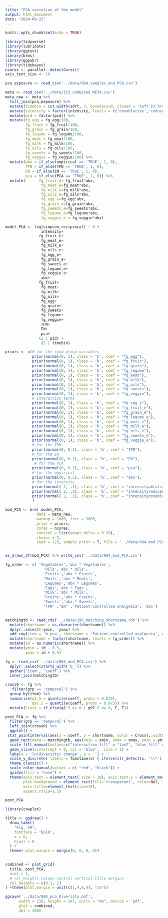 ```yaml
---
title: "PCA variation of the model"
output: html_document
date: "2024-09-22"
---
```


```r
knitr::opts_chunk$set(echo = TRUE)
```

```r
library(tidyverse)
library(lubridate)
library(ggtext)
library(brms)   
library(ggpubr)
library(tidybayes)
ncores <- parallel::detectCores()
axis_text_size <- 10
```

```r
pca_exposure <- read_csv('../data/084_samples_and_PCA.csv')

meta <- read_csv('../data/153_combined_META.csv')
meta_new <- meta %>% 
  full_join(pca_exposure) %>% 
  mutate(timebin = cut_width(sdrt, 7, boundary=0, closed = 'left')) %>% 
  mutate(intensity = factor(intensity, levels = c('nonablative','reduced','ablative'))) %>% 
  mutate(pid = factor(pid)) %>% 
  mutate(fg_egg = fg_egg/100,
         fg_fruit = fg_fruit/100,
         fg_grain = fg_grain/100,
         fg_legume = fg_legume/100,
         fg_meat = fg_meat/100,
         fg_milk = fg_milk/100,
         fg_oils = fg_oils/100,
         fg_sweets = fg_sweets/100,
         fg_veggie = fg_veggie/100) %>%    
  mutate(abx = if_else(empirical == 'TRUE', 1, 0),
         TPN = if_else(TPN == 'TRUE', 1, 0),
         EN = if_else(EN == 'TRUE', 1, 0),
         pca = if_else(PCA == 'TRUE', 1, 0)) %>% 
  mutate(      fg_fruit_e= fg_fruit*abx,
                fg_meat_e=fg_meat*abx,
                fg_milk_e=fg_milk*abx,
                fg_oils_e=fg_oils*abx,
                fg_egg_e=fg_egg*abx,
                fg_grain_e=fg_grain*abx,
                fg_sweets_e=fg_sweets*abx,
                fg_legume_e=fg_legume*abx,
                fg_veggie_e = fg_veggie*abx)
```

```r
model_PCA <- log(simpson_reciprocal) ~ 0 +
                intensity+
               fg_fruit_e+
                fg_meat_e+
                fg_milk_e+
                fg_oils_e+
                fg_egg_e+
                fg_grain_e+
                fg_sweets_e+
                fg_legume_e+
                fg_veggie_e+
                abx+
               fg_fruit+
                fg_meat+
                fg_milk+
                fg_oils+
                fg_egg+
                fg_grain+
                fg_sweets+
                fg_legume+
                fg_veggie+
                TPN+
                EN+
                pca+
               (1 | pid) +
                (1 | timebin)

priors <- c(# for the food group variables
            prior(normal(0, 1), class = 'b', coef = "fg_egg"),
            prior(normal(0, 1), class = 'b', coef = "fg_fruit"),
            prior(normal(0, 1), class = 'b', coef = "fg_grain"),
            prior(normal(0, 1), class = 'b', coef = "fg_legume"),
            prior(normal(0, 1), class = 'b', coef = "fg_meat"),
            prior(normal(0, 1), class = 'b', coef = "fg_milk"),
            prior(normal(0, 1), class = 'b', coef = "fg_oils"),
            prior(normal(0, 1), class = 'b', coef = "fg_sweets"),
            prior(normal(0, 1), class = 'b', coef = "fg_veggie"),
            # interaction terms
            prior(normal(0, 1), class = 'b', coef = "fg_egg_e"),
            prior(normal(0, 1), class = 'b', coef = "fg_fruit_e"),
            prior(normal(0, 1), class = 'b', coef = "fg_grain_e"),
            prior(normal(0, 1), class = 'b', coef = "fg_legume_e"),
            prior(normal(0, 1), class = 'b', coef = "fg_meat_e"),
            prior(normal(0, 1), class = 'b', coef = "fg_milk_e"),
            prior(normal(0, 1), class = 'b', coef = "fg_oils_e"),
            prior(normal(0, 1), class = 'b', coef = "fg_sweets_e"),
            prior(normal(0, 1), class = 'b', coef = "fg_veggie_e"),
            # for the TPN
            prior(normal(0, 0.1), class = 'b', coef = "TPN"),
            # for the EN
            prior(normal(0, 0.1), class = 'b', coef = "EN"),
             # for the PCA
            prior(normal(0, 0.1), class = 'b', coef = "pca"),
            # for the empirical
            prior(normal(0, 0.5), class = 'b', coef = "abx"),
            # for the intensity
            prior(normal( 2, .1), class = 'b', coef = "intensityablative"),
            prior(normal( 2, .1), class = 'b', coef = "intensityreduced"),
            prior(normal( 2, .1), class = 'b', coef = "intensitynonablative")
            )

mod_PCA <- brm( model_PCA,  
              data = meta_new, 
              warmup = 1000, iter = 3000, 
              prior = priors,
              cores = ncores, 
              control = list(adapt_delta = 0.99),
              chains = 2, 
              seed = 123, sample_prior = T, file = '../data/084_mod_PCA') 


as_draws_df(mod_PCA) %>% write_csv('../data/084_mod_PCA.csv')
```

```r
fg_order <- c( 'Vegetables','abx * Vegetables',
                 'Oils','abx * Oils',
                 'Fruits','abx * Fruits',
                 'Meats','abx * Meats',
                 'Legumes','abx * Legumes',
                 'Eggs','abx * Eggs',
                 'Milk','abx * Milk',
                 'Grains','abx * Grains',
                 'Sweets','abx * Sweets',
                 "TPN" ,"EN" ,'Patient-controlled analgesia', 'abx')

  
matchingtb <- read_rds('../data/196_matching_shortname.rds') %>% 
  mutate(shortname = as.character(shortname)) %>% 
  dplyr::select(-ymin, -ymax) %>% 
  add_row(item = 'b_pca', shortname = 'Patient-controlled analgesia', grp = 'temporal', xmin = -Inf, xmax = Inf, fill_ = 'blue_fill') %>% 
  mutate(shortname = factor(shortname, levels = fg_order)) %>% 
  mutate(id = as.numeric(shortname)) %>% 
  mutate(ymin = id - 0.5,
         ymax = id + 0.5) 

fg <- read_csv('../data/084_mod_PCA.csv') %>% 
  dplyr::select(starts_with('b_')) %>% 
  gather('item', 'coeff') %>% 
  inner_join(matchingtb)
```


```r
cross0 <- fg %>%
   filter(grp == 'temporal') %>%
  group_by(item) %>%
  summarise(q2.5 = quantile(coeff, probs = 0.025),
            q97.5 = quantile(coeff, probs = 0.975)) %>%
  mutate(Cross = if_else(q2.5 >= 0 | q97.5 <= 0, F, T))

post_PCA <- fg %>% 
  filter(grp == 'temporal') %>% 
  left_join(cross0) %>% 
  ggplot() +
 stat_pointinterval(aes(x = coeff, y = shortname, color = Cross),.width = 0.95, fatten_point = 1.2) +
  geom_rect(data = matchingtb, aes(xmin = xmin, xmax = xmax, ymin = ymin, ymax = ymax, fill = fill_), alpha = .1) +
  scale_fill_manual(values=c("interaction_fill" = "tan2", "blue_fill" = "#FAEFD1")) +
  geom_vline(xintercept = 0, col = 'blue',  size = 1) +
  labs(x = 'ln(diversity) change', y = '') +
  scale_y_discrete( labels = function(x) { ifelse(str_detect(x, '\\*'),  str_glue("<b style='color:royalblue'>{x}</b>"), as.character(x)) }) +
  theme_classic() +
  scale_color_manual(values = c( "red", "black")) +
  guides(fill = "none") +
  theme(axis.text = element_text( size = 10), axis.text.y = element_markdown(),
        plot.background = element_rect(fill='transparent', color=NA), legend.position = 'none',
        axis.title=element_text(size=10), 
        aspect.ratio=1.5)

post_PCA  
```



```r
library(cowplot)

title <- ggdraw() + 
  draw_label(
    "Fig. S9",
    fontface = 'bold',
    x = 0,
    hjust = 0
  ) +
  theme( plot.margin = margin(0, 0, 0, 0))

 
combined <- plot_grid(
  title, post_PCA,
  ncol = 1,
  # rel_heights values control vertical title margins
  rel_heights = c(0.1, 1)
) +theme(plot.margin = unit(c(1,4,4,4), "cm"))

ggsave('../data/084_pca_diversity.pdf',
      width = 210, height = 297, units = "mm", device = 'pdf', 
      plot = combined, 
      dpi = 300)
```